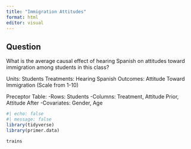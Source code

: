 ```yaml
---
title: "Immigration Attitudes"
format: html
editor: visual
---
```


## Question
What is the average causal effect of hearing Spanish on attitudes toward immigration among students in this class? 

Units: Students
Treatments: Hearing Spanish
Outcomes: Attitude Toward Immigration (Scale from 1-10)

Preceptor Table:
-Rows: Students
-Columns: Treatment, Attitude Prior, Attitude After
-Covariates: Gender, Age

```r
#| echo: false
#| message: false
library(tidyverse)
library(primer.data)
```

```r
trains
```